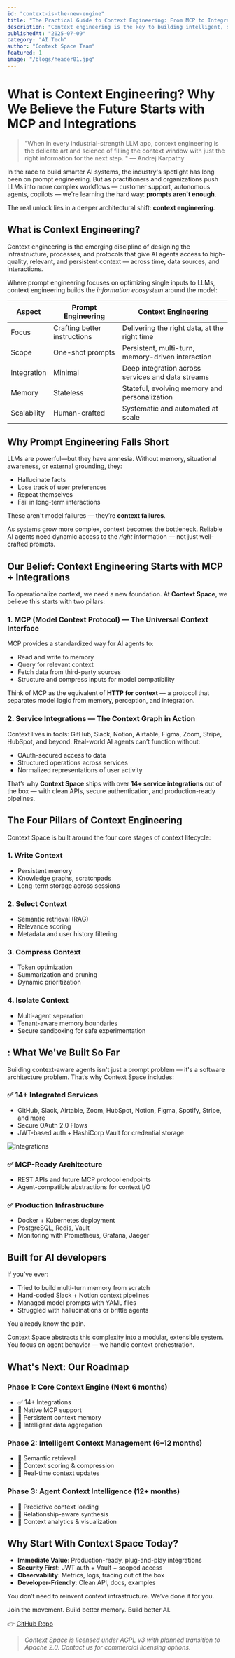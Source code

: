 ```yaml
---
id: "context-is-the-new-engine"
title: "The Practical Guide to Context Engineering: From MCP to Integration Pipelines"
description: "Context engineering is the key to building intelligent, scalable AI. The foundation starts with MCP and service-level integrations, allowing agents to access and manage relevant context reliably across interactions."
publishedAt: "2025-07-09"
category: "AI Tech"
author: "Context Space Team"
featured: 1
image: "/blogs/header01.jpg"
---
```


# What is Context Engineering? Why We Believe the Future Starts with MCP and Integrations

> "When in every industrial-strength LLM app, context engineering is the delicate art and science of filling the context window with just the right information for the next step. " — Andrej Karpathy

In the race to build smarter AI systems, the industry's spotlight has long been on prompt engineering. But as practitioners and organizations push LLMs into more complex workflows — customer support, autonomous agents, copilots — we're learning the hard way: **prompts aren't enough**.

The real unlock lies in a deeper architectural shift: **context engineering**.


## What is Context Engineering?

Context engineering is the emerging discipline of designing the infrastructure, processes, and protocols that give AI agents access to high-quality, relevant, and persistent context — across time, data sources, and interactions.

Where prompt engineering focuses on optimizing single inputs to LLMs, context engineering builds the *information ecosystem* around the model:

| Aspect      | Prompt Engineering           | Context Engineering                               |
| ----------- | ---------------------------- | ------------------------------------------------- |
| Focus       | Crafting better instructions | Delivering the right data, at the right time      |
| Scope       | One-shot prompts             | Persistent, multi-turn, memory-driven interaction |
| Integration | Minimal                      | Deep integration across services and data streams |
| Memory      | Stateless                    | Stateful, evolving memory and personalization     |
| Scalability | Human-crafted                | Systematic and automated at scale                 |


## Why Prompt Engineering Falls Short

LLMs are powerful—but they have amnesia. Without memory, situational awareness, or external grounding, they:

* Hallucinate facts
* Lose track of user preferences
* Repeat themselves
* Fail in long-term interactions

These aren't model failures — they’re **context failures**.

As systems grow more complex, context becomes the bottleneck. Reliable AI agents need dynamic access to the *right* information — not just well-crafted prompts.


## Our Belief: Context Engineering Starts with MCP + Integrations

To operationalize context, we need a new foundation. At **Context Space**, we believe this starts with two pillars:

### 1. **MCP (Model Context Protocol)** — The Universal Context Interface

MCP provides a standardized way for AI agents to:

* Read and write to memory
* Query for relevant context
* Fetch data from third-party sources
* Structure and compress inputs for model compatibility

Think of MCP as the equivalent of **HTTP for context** — a protocol that separates model logic from memory, perception, and integration.

### 2. **Service Integrations** — The Context Graph in Action

Context lives in tools: GitHub, Slack, Notion, Airtable, Figma, Zoom, Stripe, HubSpot, and beyond. Real-world AI agents can’t function without:

* OAuth-secured access to data
* Structured operations across services
* Normalized representations of user activity

That’s why **Context Space** ships with over **14+ service integrations** out of the box — with clean APIs, secure authentication, and production-ready pipelines.


## The Four Pillars of Context Engineering

Context Space is built around the four core stages of context lifecycle:

### 1. Write Context

* Persistent memory
* Knowledge graphs, scratchpads
* Long-term storage across sessions

### 2. Select Context

* Semantic retrieval (RAG)
* Relevance scoring
* Metadata and user history filtering

### 3. Compress Context

* Token optimization
* Summarization and pruning
* Dynamic prioritization

### 4. Isolate Context

* Multi-agent separation
* Tenant-aware memory boundaries
* Secure sandboxing for safe experimentation


## : What We've Built So Far

Building context-aware agents isn't just a prompt problem — it's a software architecture problem. That’s why Context Space includes:

### ✅ 14+ Integrated Services

* GitHub, Slack, Airtable, Zoom, HubSpot, Notion, Figma, Spotify, Stripe, and more
* Secure OAuth 2.0 Flows
* JWT-based auth + HashiCorp Vault for credential storage

![Integrations](./blogs/pic01.png)

### ✅ MCP-Ready Architecture

* REST APIs and future MCP protocol endpoints
* Agent-compatible abstractions for context I/O

### ✅ Production Infrastructure

* Docker + Kubernetes deployment
* PostgreSQL, Redis, Vault
* Monitoring with Prometheus, Grafana, Jaeger


## Built for AI developers

If you’ve ever:

* Tried to build multi-turn memory from scratch
* Hand-coded Slack + Notion context pipelines
* Managed model prompts with YAML files
* Struggled with hallucinations or brittle agents

You already know the pain.

Context Space abstracts this complexity into a modular, extensible system. You focus on agent behavior — we handle context orchestration.


## What's Next: Our Roadmap

### Phase 1: Core Context Engine (Next 6 months)

* ✅ 14+ Integrations
* 🔄 Native MCP support
* 🔄 Persistent context memory
* 🔄 Intelligent data aggregation

### Phase 2: Intelligent Context Management (6–12 months)

* 🔄 Semantic retrieval
* 🔄 Context scoring & compression
* 🔄 Real-time context updates

### Phase 3: Agent Context Intelligence (12+ months)

* 🔄 Predictive context loading
* 🔄 Relationship-aware synthesis
* 🔄 Context analytics & visualization


## Why Start With Context Space Today?

* **Immediate Value**: Production-ready, plug-and-play integrations
* **Security First**: JWT auth + Vault + scoped access
* **Observability**: Metrics, logs, tracing out of the box
* **Developer-Friendly**: Clean API, docs, examples

You don’t need to reinvent context infrastructure. We’ve done it for you.

Join the movement. Build better memory. Build better AI.

👉 [GitHub Repo](https://github.com/context-space/context-space)


> *Context Space is licensed under AGPL v3 with planned transition to Apache 2.0. Contact us for commercial licensing options.*
